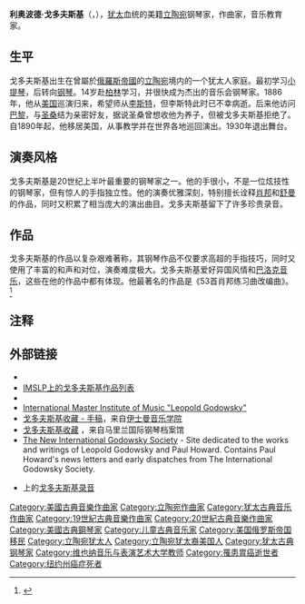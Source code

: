 {{Infobox classical
| 中文名 = 利奥波德·戈多夫斯基
| 画像 = LeopoldGodowsky55.jpg
| 附注 = 1935年的戈多夫斯基，[[卡尔·范·韦克滕|卡尔·范·韦克滕]]摄
| 原文名 = Leopold Godowsky
| 国别 = {{USA}}
| 出生日期 = {{birth date|1870|2|13}}
| 出生地 = {{flag|俄羅斯帝國}}[[维尔纳省|维尔纳省]]{{link-en|扎斯勒|Žasliai}}（今属[[立陶宛|立陶宛]]）
| 逝世日期 = {{death date and age|1938|11|21|1870|2|13}}
| 逝世地 = {{USA}}[[纽约|纽约]]
| 所属时期 = 浪漫主义，20世纪
| 所属乐派 = 
| 擅长作品类型 = 钢琴独奏曲
| 代表作 = 钢琴奏鸣曲，钢琴独奏《帕萨卡里亚》《爪哇组曲》，53首肖邦练习曲改编曲
| 师从 = [[沃尔德马尔·巴吉尔|巴吉尔]]
| 学生 =
| 官方网站 =
}}

'''利奥波德·戈多夫斯基'''（{{lang-pl|Leopold Godowsky}}，{{bd|1870年|2月13日|1938年|11月21日|Godowsky}}），[[犹太|犹太]]血统的美籍[[立陶宛|立陶宛]]钢琴家，作曲家，音乐教育家。

==生平==
戈多夫斯基出生在曾屬於[[俄羅斯帝國|俄羅斯帝國]]的[[立陶宛|立陶宛]]境内的一个犹太人家庭。最初学习[[小提琴|小提琴]]，后转向[[钢琴|钢琴]]。14岁赴[[柏林|柏林]]学习，并很快成为杰出的音乐会钢琴家。1886年，他从[[美国|美国]]巡演归来，希望师从[[李斯特·费伦茨|李斯特]]，但李斯特此时已不幸病逝。后来他访问[[巴黎|巴黎]]，与[[圣桑|圣桑]]结为亲密好友，据说圣桑曾想收他为养子，但被戈多夫斯基拒绝了。自1890年起，他移居美国，从事教学并在世界各地巡回演出。1930年退出舞台。

==演奏风格==
戈多夫斯基是20世纪上半叶最重要的钢琴家之一。他的手很小，不是一位炫技性的钢琴家，但有惊人的手指独立性。他的演奏优雅深刻，特别擅长诠释[[肖邦|肖邦]]和[[罗伯特·舒曼|舒曼]]的作品，同时又积累了相当庞大的演出曲目。戈多夫斯基留下了许多珍贵录音。

==作品==
戈多夫斯基的作品以复杂艰难著称，其钢琴作品不仅要求高超的手指技巧，同时又使用了丰富的和声和对位，演奏难度极大。戈多夫斯基爱好异国风情和[[巴洛克音乐|巴洛克音乐]]，这些在他的作品中都有体现。他最著名的作品是《53首肖邦练习曲改编曲》。<ref>{{Cite web|title=戈多夫斯基－Leopold Godowsky（1870-1938）|url=http://piano.objectis.net/mingjiadajia/geduofusiji-leopold-godowsky-1870-1938|accessdate=2009-10-05|date=2009-05-11|archive-url=https://web.archive.org/web/20090911125533/http://piano.objectis.net/mingjiadajia/geduofusiji-leopold-godowsky-1870-1938|archive-date=2009-09-11|dead-url=yes}}</ref>{{Verify credibility}}

==注释==
{{Reflist}}

==外部链接==
{{Commons category|Leopold Godowsky}}
*{{IMSLP|id=Godowsky%2C_Leopold|cname=利奥波德·戈多夫斯基}}
*[[scores:List_of_works_by_Leopold_Godowsky|IMSLP上的戈多夫斯基作品列表]]{{en}}
*{{Internet Archive author |sname=利奥波德·戈多夫斯基}}
*[https://godowsky.com/ International Master Institute of Music "Leopold Godowsky"]{{en}}
*[https://web.archive.org/web/20130224073902/http://www.esm.rochester.edu/sibley/specialc/findaids/display.php?id=84 戈多夫斯基收藏 - 手稿]，来自[[伊士曼音乐学院|伊士曼音乐学院]]{{en}}
*[http://www.lib.umd.edu/ipam/collections/leopold-godowsky 戈多夫斯基收藏] {{Wayback|url=http://www.lib.umd.edu/ipam/collections/leopold-godowsky |date=20210430024514 }}，来自马里兰国际钢琴档案馆{{en}}
*[http://www.newinternationalgodowskysociety.com/ The New International Godowsky Society] {{Wayback|url=http://www.newinternationalgodowskysociety.com/ |date=20210610104912 }} - Site dedicated to the works and writings of Leopold Godowsky and Paul Howard. Contains Paul Howard's news letters and early dispatches from The International Godowsky Society.{{en}}
* {{le|美国历史记录唱片|Discography of American Historical Recordings}}上的[https://adp.library.ucsb.edu/names/102653 戈多夫斯基录音]

{{Authority control}}

{{DEFAULTSORT:Godowsky, Leopold}}
[[Category:美國古典音樂作曲家|Category:美國古典音樂作曲家]]
[[Category:立陶宛作曲家|Category:立陶宛作曲家]]
[[Category:犹太古典音乐作曲家|Category:犹太古典音乐作曲家]]
[[Category:19世紀古典音樂作曲家|Category:19世紀古典音樂作曲家]]
[[Category:20世紀古典音樂作曲家|Category:20世紀古典音樂作曲家]]
[[Category:美國古典鋼琴家|Category:美國古典鋼琴家]]
[[Category:儿童古典音乐家|Category:儿童古典音乐家]]
[[Category:美国俄罗斯帝国移民|Category:美国俄罗斯帝国移民]]
[[Category:立陶宛犹太人|Category:立陶宛犹太人]]
[[Category:立陶宛犹太裔美国人|Category:立陶宛犹太裔美国人]]
[[Category:犹太古典钢琴家|Category:犹太古典钢琴家]]
[[Category:维也纳音乐与表演艺术大学教师|Category:维也纳音乐与表演艺术大学教师]]
[[Category:罹患胃癌逝世者|Category:罹患胃癌逝世者]]
[[Category:纽约州癌症死者|Category:纽约州癌症死者]]